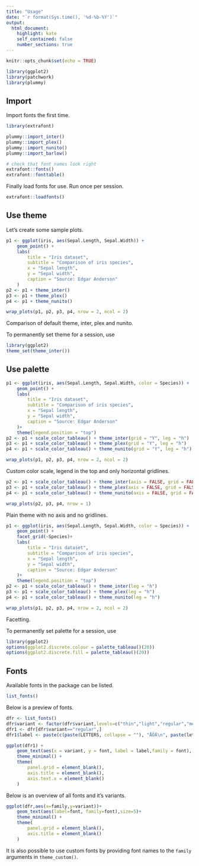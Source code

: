 ```yaml
---
title: "Usage"
date: "`r format(Sys.time(), '%d-%b-%Y')`"
output:
  html_document:
    highlight: kate
    self_contained: false
    number_sections: true
---
```


```r
knitr::opts_chunk$set(echo = TRUE)
```

```r
library(ggplot2)
library(patchwork)
library(plummy)
```

## Import

Import fonts the first time.

```r
library(extrafont)

plummy::import_inter()
plummy::import_plex()
plummy::import_nunito()
plummy::import_barlow()

# check that font names look right
extrafont::fonts()
extrafont::fonttable()
```

Finally load fonts for use. Run once per session.

```r
extrafont::loadfonts()
```

## Use theme

Let's create some sample plots.

```r
p1 <- ggplot(iris, aes(Sepal.Length, Sepal.Width)) +
    geom_point() +
    labs(
        title = "Iris dataset",
        subtitle = "Comparison of iris species",
        x = "Sepal length",
        y = "Sepal width",
        caption = "Source: Edgar Anderson"
    )
p2 <- p1 + theme_inter()
p3 <- p1 + theme_plex()
p4 <- p1 + theme_nunito()

wrap_plots(p1, p2, p3, p4, nrow = 2, ncol = 2)
```

Comparison of default theme, inter, plex and nunito.

To permanently set theme for a session, use

```r
library(ggplot2)
theme_set(theme_inter())
```

## Use palette

```r
p1 <- ggplot(iris, aes(Sepal.Length, Sepal.Width, color = Species)) +
    geom_point() +
    labs(
        title = "Iris dataset",
        subtitle = "Comparison of iris species",
        x = "Sepal length",
        y = "Sepal width",
        caption = "Source: Edgar Anderson"
    )+
    theme(legend.position = "top")
p2 <- p1 + scale_color_tableau() + theme_inter(grid = "Y", leg = "h")
p3 <- p1 + scale_color_tableau() + theme_plex(grid = "Y", leg = "h")
p4 <- p1 + scale_color_tableau() + theme_nunito(grid = "Y", leg = "h")

wrap_plots(p1, p2, p3, p4, nrow = 2, ncol = 2)
```

Custom color scale, legend in the top and only horizontal gridlines.

```r
p2 <- p1 + scale_color_tableau() + theme_inter(axis = FALSE, grid = FALSE, leg = "h")
p3 <- p1 + scale_color_tableau() + theme_plex(axis = FALSE, grid = FALSE, leg = "h")
p4 <- p1 + scale_color_tableau() + theme_nunito(axis = FALSE, grid = FALSE, leg = "h")

wrap_plots(p2, p3, p4, nrow = 1)
```

Plain theme with no axis and no gridlines.

```r
p1 <- ggplot(iris, aes(Sepal.Length, Sepal.Width, color = Species)) +
    geom_point() +
    facet_grid(~Species)+
    labs(
        title = "Iris dataset",
        subtitle = "Comparison of iris species",
        x = "Sepal length",
        y = "Sepal width",
        caption = "Source: Edgar Anderson"
    )+
    theme(legend.position = "top")
p2 <- p1 + scale_color_tableau() + theme_inter(leg = "h")
p3 <- p1 + scale_color_tableau() + theme_plex(leg = "h")
p4 <- p1 + scale_color_tableau() + theme_nunito(leg = "h")

wrap_plots(p1, p2, p3, p4, nrow = 2, ncol = 2)
```

Facetting.

To permanently set palette for a session, use

```r
library(ggplot2)
options(ggplot2.discrete.colour = palette_tableau()(20))
options(ggplot2.discrete.fill = palette_tableau()(20))
```

## Fonts

Available fonts in the package can be listed.

```r
list_fonts()
```

Below is a preview of fonts.

```r
dfr <- list_fonts()
dfr$variant <- factor(dfr$variant,levels=c("thin","light","regular","medium","semibold"))
dfr1 <- dfr[dfr$variant=="regular",]
dfr1$label <- paste(c(paste(LETTERS, collapse = ""), "ÅÖÄ\n", paste(letters, collapse = ""), "åöä\n1234567890", "!\"#¤%&/()=?+*~$£@{}[]"), collapse = "")

ggplot(dfr1) +
    geom_text(aes(x = variant, y = font, label = label,family = font), size = 7.5) +
    theme_minimal() +
    theme(
        panel.grid = element_blank(),
        axis.title = element_blank(),
        axis.text.x = element_blank()
    )
```

Below is an overview of all fonts and it's variants.

```r
ggplot(dfr,aes(x=family,y=variant))+
    geom_text(aes(label=font, family=font),size=5)+
    theme_minimal() +
    theme(
        panel.grid = element_blank(),
        axis.title = element_blank()
    )
```

It is also possible to use custom fonts by providing font names to the `family` arguments in `theme_custom()`.